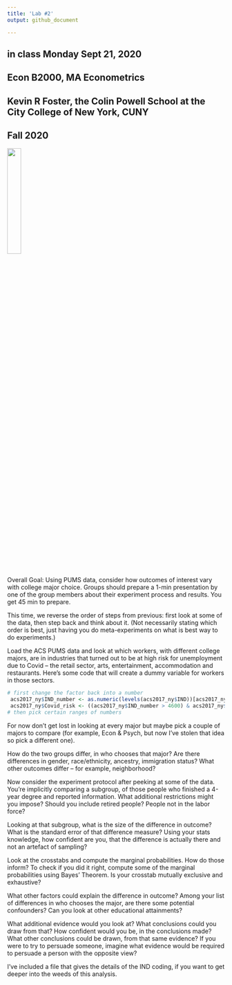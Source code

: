 ---
title: 'Lab #2'
output: github_document

---

## in class Monday Sept 21, 2020
## Econ B2000, MA Econometrics
## Kevin R Foster, the Colin Powell School at the City College of New York, CUNY
## Fall 2020

![](2labs.jpg){width=25%}

Overall Goal: Using PUMS data, consider how outcomes of interest vary with college major choice. Groups should prepare a 1-min presentation by one of the group members about their experiment process and results. You get 45 min to prepare.

This time, we reverse the order of steps from previous: first look at some of the data, then step back and think about it. (Not necessarily stating which order is best, just having you do meta-experiments on what is best way to do experiments.)

Load the ACS PUMS data and look at which workers, with different college majors, are in industries that turned out to be at high risk for unemployment due to Covid -- the retail sector, arts, entertainment, accommodation and restaurants. Here's some code that will create a dummy variable for workers in those sectors.

``` {r eval = FALSE}
# first change the factor back into a number
 acs2017_ny$IND_number <- as.numeric(levels(acs2017_ny$IND))[acs2017_ny$IND]
 acs2017_ny$Covid_risk <- ((acs2017_ny$IND_number > 4600) & acs2017_ny$IND_number < 6000) | ((acs2017_ny$IND_number > 8500) & (acs2017_ny$IND_number < 8700))
# then pick certain ranges of numbers
```

For now don't get lost in looking at every major but maybe pick a couple of majors to compare (for example, Econ & Psych, but now I've stolen that idea so pick a different one). 

How do the two groups differ, in who chooses that major? Are there differences in gender, race/ethnicity, ancestry, immigration status? What other outcomes differ -- for example, neighborhood?

Now consider the experiment protocol after peeking at some of the data. You're implicitly comparing a subgroup, of those people who finished a 4-year degree and reported information. What additional restrictions might you impose? Should you include retired people? People not in the labor force?

Looking at that subgroup, what is the size of the difference in outcome? What is the standard error of that difference measure? Using your stats knowledge, how confident are you, that the difference is actually there and not an artefact of sampling?

Look at the crosstabs and compute the marginal probabilities. How do those inform? To check if you did it right, compute some of the marginal probabilities using Bayes' Theorem. Is your crosstab mutually exclusive and exhaustive?

What other factors could explain the difference in outcome? Among your list of differences in who chooses the major, are there some potential confounders? Can you look at other educational attainments?

What additional evidence would you look at? What conclusions could you draw from that? How confident would you be, in the conclusions made? What other conclusions could be drawn, from that same evidence? If you were to try to persuade someone, imagine what evidence would be required to persuade a person with the opposite view?

I've included a file that gives the details of the IND coding, if you want to get deeper into the weeds of this analysis.

